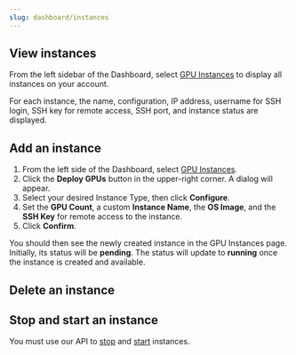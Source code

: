 ---
slug: dashboard/instances
---

## View instances

From the left sidebar of the Dashboard, select [GPU Instances](https://dashboard.fluidstack.io/dashboard/instances) to display all instances on your account.

For each instance, the name, configuration, IP address, username for SSH login, SSH key for remote access, SSH port, and instance status are displayed.

## Add an instance

1. From the left side of the Dashboard, select [GPU Instances](https://dashboard.fluidstack.io/dashboard/instances).
2. Click the **Deploy GPUs** button in the upper-right corner. A dialog will appear.
3. Select your desired Instance Type, then click **Configure**.
4. Set the **GPU Count**, a custom **Instance Name**, the **OS Image**, and the **SSH Key** for remote access to the instance.
5. Click **Confirm**.

You should then see the newly created instance in the GPU Instances page. Initially, its status will be **pending**. The status will update to **running** once the instance is created and available.

## Delete an instance

<Markdown src='../../snippets/delete-instance-dashboard.mdx' />

## Stop and start an instance

You must use our API to [stop](/instances/manage/stop-and-start-instances#stop-an-instance) and [start](/instances/manage/stop-and-start-instances#start-an-instance) instances.

